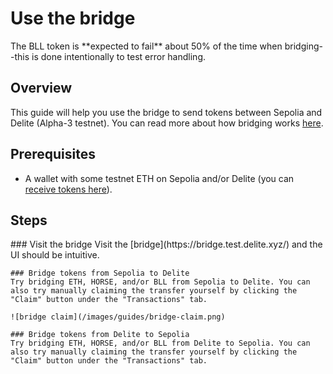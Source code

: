 
# Use the bridge

<Callout type="warning">
  The BLL token is **expected to fail** about 50% of the time when bridging--this is done intentionally to test error handling.
</Callout>

## Overview

This guide will help you use the bridge to send tokens between Sepolia and Delite (Alpha-3 testnet). You can read more about how bridging works [here](/docs/concepts/bridging).

## Prerequisites

- A wallet with some testnet ETH on Sepolia and/or Delite (you can [receive tokens here](/docs/guides/receive-tokens)).

## Steps

<Steps>
    ### Visit the bridge
    Visit the [bridge](https://bridge.test.delite.xyz/) and the UI should be intuitive.

    ### Bridge tokens from Sepolia to Delite
    Try bridging ETH, HORSE, and/or BLL from Sepolia to Delite. You can also try manually claiming the transfer yourself by clicking the "Claim" button under the "Transactions" tab.

    ![bridge claim](/images/guides/bridge-claim.png)

    ### Bridge tokens from Delite to Sepolia
    Try bridging ETH, HORSE, and/or BLL from Delite to Sepolia. You can also try manually claiming the transfer yourself by clicking the "Claim" button under the "Transactions" tab.
</Steps>

